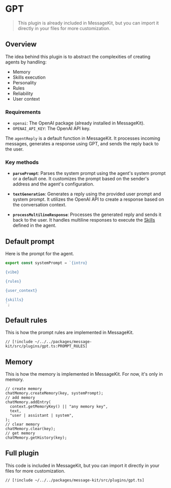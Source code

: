 # GPT

> This plugin is already included in MessageKit, but you can import it directly in your files for more customization.

## Overview

The idea behind this plugin is to abstract the complexities of creating agents by handling:

- Memory
- Skills execution
- Personality
- Rules
- Reliability
- User context

### Requirements

- `openai`: The OpenAI package (already installed in MessageKit).
- `OPENAI_API_KEY`: The OpenAI API key.

The `agentReply` is a default function in MessageKit. It processes incoming messages, generates a response using GPT, and sends the reply back to the user.

### Key methods

- **`parsePrompt`**: Parses the system prompt using the agent's system prompt or a default one. It customizes the prompt based on the sender's address and the agent's configuration.

- **`textGeneration`**: Generates a reply using the provided user prompt and system prompt. It utilizes the OpenAI API to create a response based on the conversation context.

- **`processMultilineResponse`**: Processes the generated reply and sends it back to the user. It handles multiline responses to execute the [Skills](/community/skills) defined in the agent.

## Default prompt

Here is the prompt for the agent.

```jsx [src/prompt.ts]
export const systemPrompt = `{intro}

{vibe}

{rules}

{user_context}

{skills}
`;
```

## Default rules

This is how the prompt rules are implemented in MessageKit.

```tsx [plugins/gpt.ts]
// [!include ~/../../packages/message-kit/src/plugins/gpt.ts:PROMPT_RULES]
```

## Memory

This is how the memory is implemented in MessageKit. For now, it's only in memory.

```tsx [plugins/gpt.ts]
// create memory
chatMemory.createMemory(key, systemPrompt);
// add memory
chatMemory.addEntry(
  context.getMemoryKey() || "any memory key",
  text,
  "user | assistant | system",
);
// clear memory
chatMemory.clear(key);
// get memory
chatMemory.getHistory(key);
```

## Full plugin

This code is included in MessageKit, but you can import it directly in your files for more customization.

```tsx [plugins/gpt.ts]
// [!include ~/../../packages/message-kit/src/plugins/gpt.ts]
```
